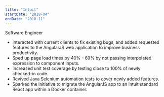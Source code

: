 ```yaml
---
title: "Intuit"
startDate: "2018-04"
endDate: "2018-11"
---
```



Software Engineer

- Interacted with current clients to fix existing bugs, and added requested features to the AngularJS web application to improve business productivity.
- Sped up page load times by 40% - 60% by not passing interpolated expression to component inputs.
- Increased unit test coverage by testing close to 100% of newly checked-in code.
- Revived Java Selenium automation tests to cover newly added features.
- Sparked the initiative to migrate the AngularJS app to an Intuit standard React app within a Docker
container.
